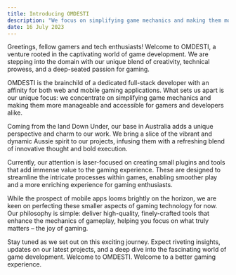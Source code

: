 ```yaml
---
title: Introducing OMDESTI
description: "We focus on simplifying game mechanics and making them more manageable and accessible for gamers."
date: 16 July 2023
---
```


Greetings, fellow gamers and tech enthusiasts! Welcome to OMDESTI, a venture rooted in the captivating world of game development. We are stepping into the domain with our unique blend of creativity, technical prowess, and a deep-seated passion for gaming.

OMDESTI is the brainchild of a dedicated full-stack developer with an affinity for both web and mobile gaming applications. What sets us apart is our unique focus: we concentrate on simplifying game mechanics and making them more manageable and accessible for gamers and developers alike.

Coming from the land Down Under, our base in Australia adds a unique perspective and charm to our work. We bring a slice of the vibrant and dynamic Aussie spirit to our projects, infusing them with a refreshing blend of innovative thought and bold execution.

Currently, our attention is laser-focused on creating small plugins and tools that add immense value to the gaming experience. These are designed to streamline the intricate processes within games, enabling smoother play and a more enriching experience for gaming enthusiasts.

While the prospect of mobile apps looms brightly on the horizon, we are keen on perfecting these smaller aspects of gaming technology for now. Our philosophy is simple: deliver high-quality, finely-crafted tools that enhance the mechanics of gameplay, helping you focus on what truly matters – the joy of gaming.

Stay tuned as we set out on this exciting journey. Expect riveting insights, updates on our latest projects, and a deep dive into the fascinating world of game development. Welcome to OMDESTI. Welcome to a better gaming experience.
